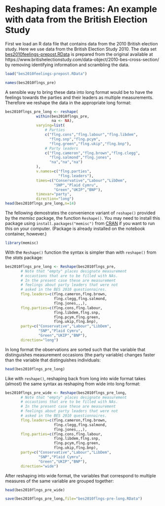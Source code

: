 # Reshaping data frames: An example with data from the British Election Study


First we load an R data file that contains data from the 2010
British election study. Here we use data from the British Election Study 2010. The data set [bes2010feelings-prepost.RData](https://github.com/melff/dataman-r/raw/main/03-data-frames/bes2010feelings-prepost.RData) is prepared from the original available at https://www.britishelectionstudy.com/data-object/2010-bes-cross-section/ by removing identifying information and scrambling the data.

```r
load("bes2010feelings-prepost.RData")
```

```r
names(bes2010flngs_pre)
```

A sensible way to bring these data into long format would be to have the
feelings towards the parties and their leaders as multiple measurements.
Therefore we reshape the data in the appropriate long format:

```r
bes2010flngs_pre_long <- reshape(
              within(bes2010flngs_pre,
                     na <- NA),
              varying=list(
                  # Parties
                  c("flng.cons","flng.labour","flng.libdem",
                    "flng.snp","flng.pcym",
                    "flng.green","flng.ukip","flng.bnp"),
                  # Party leaders
                  c("flng.cameron","flng.brown","flng.clegg",
                    "flng.salmond","flng.jones",
                    "na","na","na")
              ),
              v.names=c("flng.parties",
                        "flng.leaders"),
              times=c("Conservative","Labour","LibDem",
                      "SNP","Plaid Cymru",
                      "Green","UKIP","BNP"),
              timevar="party",
              direction="long")
head(bes2010flngs_pre_long,n=14)
```

The fellowing demostrates the convenience variant of `reshape()` provided by the *memisc* package, the function `Reshape()`. You may need to install this package using `install.packages("memisc")` from 
[CRAN](https://cran.r-project.org/package=memisc) if you want to run this on your computer. (Package is already installed on the notebook container, however.)

```r
library(memisc)
```

With the `Reshape()` function the syntax is simpler than with `reshape()` from the *stats* package:

```r
bes2010flngs_pre_long <- Reshape(bes2010flngs_pre,
       # Note that "empty" places designate measurement
       # occastions that are to be filled with NAs.
       # In the present case these are measurement 
       # feelings about party leaders that were not
       # asked in the BES 2010 questionnaires.
       flng.leaders=c(flng.cameron,flng.brown,
                      flng.clegg,flng.salmond,
                      flng.jones,,,),
       flng.parties=c(flng.cons,flng.labour,
                      flng.libdem,flng.snp,
                      flng.pcym,flng.green,
                      flng.ukip,flng.bnp),
       party=c("Conservative","Labour","LibDem",
               "SNP","Plaid Cymru",
               "Green","UKIP","BNP"),
       direction="long")
```

In long format the observations are sorted such that the variable that
distinguishes measurement occasions (the party variable) 
changes faster than the variable that distinguishes individuals:

```r
head(bes2010flngs_pre_long)
```

Like with `reshape()`, reshaping back from long into wide format takes (almost) the
same syntax as reshaping from wide into long format:

```r
bes2010flngs_pre_wide <- Reshape(bes2010flngs_pre_long,
       # Note that "empty" places designate measurement
       # occastions that are to be filled with NAs.
       # In the present case these are measurement 
       # feelings about party leaders that were not
       # asked in the BES 2010 questionnaires.
       flng.leaders=c(flng.cameron,flng.brown,
                      flng.clegg,flng.salmond,
                      flng.jones,,,),
       flng.parties=c(flng.cons,flng.labour,
                      flng.libdem,flng.snp,
                      flng.pcym,flng.green,
                      flng.ukip,flng.bnp),
       party=c("Conservative","Labour","LibDem",
               "SNP","Plaid Cymru",
               "Green","UKIP","BNP"),
       direction="wide")
```

After reshaping into wide format, the variables that correspond to multiple
measures of the same variable are grouped together:

```r
head(bes2010flngs_pre_wide)
```

```r
save(bes2010flngs_pre_long,file="bes2010flngs-pre-long.RData")
```
